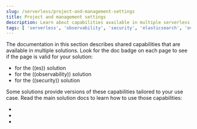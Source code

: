 ```yaml
---
slug: /serverless/project-and-management-settings
title: Project and management settings
description: Learn about capabilities available in multiple serverless solutions.
tags: [ 'serverless', 'observability', 'security', 'elasticsearch', 'overview' ]
---
```


<DocBadge template="technical preview" />
The documentation in this section describes shared capabilities that are available in multiple solutions.
Look for the doc badge on each page to see if the page is valid for your solution:

* <DocBadge template="elasticsearch" slug="/serverless/elasticsearch/what-is-elasticsearch-serverless" /> for the ((es)) solution
* <DocBadge template="observability" slug="/serverless/observability/what-is-observability-serverless" /> for the ((observability)) solution
* <DocBadge template="security" slug="/serverless/security/what-is-security-serverless" /> for the ((security)) solution

<DocCallOut title="Important">
Some solutions provide versions of these capabilities tailored to your use case.
Read the main solution docs to learn how to use those capabilities:

* <DocLink slug="/serverless/elasticsearch/what-is-elasticsearch-serverless" text="((es-serverless)) docs"/>
* <DocLink slug="/serverless/observability/what-is-observability-serverless" text="((observability)) serverless docs"/>
* <DocLink slug="/serverless/security/what-is-security-serverless" text="((security)) serverless docs"/>

</DocCallOut>

